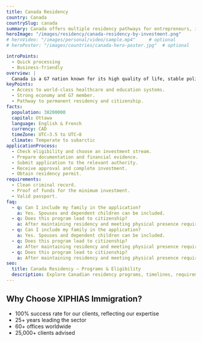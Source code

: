 ```yaml
---
title: Canada Residency
country: Canada
countrySlug: canada
summary: Canada offers multiple residency pathways for entrepreneurs, investors and skilled talent.
heroImage: "/images/residency/canada-residency-by-investment.png"
# heroVideo: "/images/personal/video/sample.mp4"     # optional
# heroPoster: "/images/countries/canada-hero-poster.jpg"  # optional

introPoints:
  - Quick processing
  - Business‑friendly
overview: |
  Canada is a G7 nation known for its high quality of life, stable political system and diverse economy.Canada is a G7 nation known for its high quality of life, stable political system and diverse economy.
keyPoints:
  - Access to world‑class healthcare and education systems.
  - Strong economy and G7 member.
  - Pathway to permanent residency and citizenship.
facts:
  population: 38200000
  capital: Ottawa
  language: English & French
  currency: CAD
  timeZone: UTC−3.5 to UTC−8
  climate: Temperate to subarctic
applicationProcess:
  - Check eligibility and choose an investment stream.
  - Prepare documentation and financial evidence.
  - Submit application to the relevant authority.
  - Receive approval and complete investment.
  - Obtain residency permit.
requirements:
  - Clean criminal record.
  - Proof of funds for the minimum investment.
  - Valid passport.
faq:
  - q: Can I include my family in the application?
    a: Yes. Spouses and dependent children can be included.
  - q: Does this program lead to citizenship?
    a: After maintaining residency and meeting physical presence requirements, you may apply for citizenship.
  - q: Can I include my family in the application?
    a: Yes. Spouses and dependent children can be included.
  - q: Does this program lead to citizenship?
    a: After maintaining residency and meeting physical presence requirements, you may apply for citizenship.
  - q: Does this program lead to citizenship?
    a: After maintaining residency and meeting physical presence requirements, you may apply for citizenship.
seo:
  title: Canada Residency – Programs & Eligibility
  description: Explore Canadian residency programs, timelines, requirements and costs.
---
```

## Why Choose XIPHIAS Immigration?
 - 100% success rate for our clients, reflecting our expertise
 - 25+ years leading the sector
 - 60+ offices worldwide
 - 25,000+ clients advised
 
